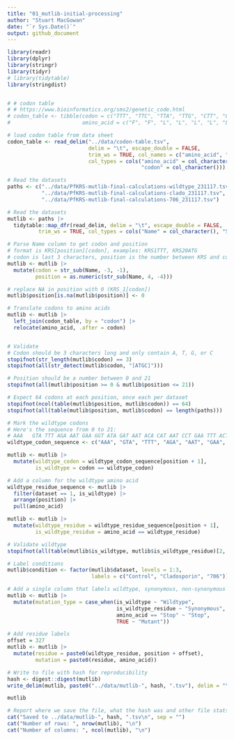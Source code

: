 ---
title: "01_mutlib-initial-processing"
author: "Stuart MacGowan"
date: "`r Sys.Date()`"
output: github_document
---

```{r setup, include=FALSE}
library(readr)
library(dplyr)
library(stringr)
library(tidyr)
# library(tidytable)
library(stringdist)


# # codon table
# # https://www.bioinformatics.org/sms2/genetic_code.html
# codon_table <- tibble(codon = c("TTT", "TTC", "TTA", "TTG", "CTT", "CTC", "CTA", "CTG", "ATT", "ATC", "ATA", "ATG", "GTT", "GTC", "GTA", "GTG", "TCT", "TCC", "TCA", "TCG", "CCT", "CCC", "CCA", "CCG", "ACT", "ACC", "ACA", "ACG", "GCT", "GCC", "GCA", "GCG", "TAT", "TAC", "TAA", "TAG", "CAT", "CAC", "CAA", "CAG", "AAT", "AAC", "AAA", "AAG", "GAT", "GAC", "GAA", "GAG", "TGT", "TGC", "TGA", "TGG", "CGT", "CGC", "CGA", "CGG", "AGT", "AGC", "AGA", "AGG", "GGT", "GGC", "GGA", "GGG"),
#                       amino_acid = c("F", "F", "L", "L", "L", "L", "L", "L", "I", "I", "I", "M", "V", "V", "V", "V", "S", "S", "S", "S", "P", "P", "P", "P", "T", "T", "T", "T", "A", "A", "A", "A", "Y", "Y", "*", "*", "H", "H", "Q", "Q", "N", "N", "K", "K", "D", "D", "E", "E", "C", "C", "*", "W", "R", "R", "R", "R", "S", "S", "R", "R", "G", "G", "G", "G"))

# load codon table from data sheet
codon_table <- read_delim("../data/codon-table.tsv",
                          delim = "\t", escape_double = FALSE,
                          trim_ws = TRUE, col_names = c("amino_acid", "codon"), 
                          col_types = cols("amino_acid" = col_character(),
                                           "codon" = col_character()))
```


```{r Initial data processing}
# Read the datasets
paths <- c("../data/PfKRS-mutlib-final-calculations-wildtype_231117.tsv",
           "../data/PfKRS-mutlib-final-calculations-clado_231117.tsv",
           "../data/PfKRS-mutlib-final-calculations-706_231117.tsv")

# Read the datasets
mutlib <- paths |>
  tidytable::map_dfr(read_delim, delim = "\t", escape_double = FALSE,
          trim_ws = TRUE, col_types = cols("Name" = col_character(), "Sequence" = col_character(), "Count" = col_double()), .id = "dataset")

# Parse Name column to get codon and position
# format is KRS[position][codon], examples: KRS1TTT, KRS20ATG
# codon is last 3 characters, position is the number between KRS and codon
mutlib <- mutlib |>
  mutate(codon = str_sub(Name, -3, -1),
         position = as.numeric(str_sub(Name, 4, -4)))

# replace NA in position with 0 (KRS_1[codon])
mutlib$position[is.na(mutlib$position)] <- 0

# Translate codons to amino acids
mutlib <- mutlib |>
  left_join(codon_table, by = "codon") |>
  relocate(amino_acid, .after = codon)


# Validate
# Codon should be 3 characters long and only contain A, T, G, or C
stopifnot(str_length(mutlib$codon) == 3)
stopifnot(all(str_detect(mutlib$codon, "[ATGC]")))

# Position should be a number between 0 and 21
stopifnot(all(mutlib$position >= 0 & mutlib$position <= 21))

# Expect 64 codons at each position, once each per dataset
stopifnot(ncol(table(mutlib$position, mutlib$codon)) == 64)
stopifnot(all(table(mutlib$position, mutlib$codon) == length(paths)))

# Mark the wildtype codons
# Here's the sequence from 0 to 21:
# AAA	GTA	TTT	AGA	AAT	GAA	GGT	ATA	GAT	AAT	ACA	CAT	AAT	CCT	GAA	TTT	ACT	TCG	TGT	GAA	TTT	TAT
wildtype_codon_sequence <- c("AAA", "GTA", "TTT", "AGA", "AAT", "GAA", "GGT", "ATA", "GAT", "AAT", "ACA", "CAT", "AAT", "CCT", "GAA", "TTT", "ACT", "TCG", "TGT", "GAA", "TTT", "TAT")

mutlib <- mutlib |>
  mutate(wildtype_codon = wildtype_codon_sequence[position + 1],
         is_wildtype = codon == wildtype_codon)

# Add a column for the wildtype amino acid
wildtype_residue_sequence <- mutlib |>
  filter(dataset == 1, is_wildtype) |>
  arrange(position) |>
  pull(amino_acid)

mutlib <- mutlib |>
  mutate(wildtype_residue = wildtype_residue_sequence[position + 1],
         is_wildtype_residue = amino_acid == wildtype_residue)

# Validate wildtype
stopifnot(all(table(mutlib$is_wildtype, mutlib$is_wildtype_residue)[2, ] == c(0, 66)))

# Label conditions
mutlib$condition <- factor(mutlib$dataset, levels = 1:3,
                           labels = c("Control", "Cladosporin", "706"))

# Add a single column that labels wildtype, synonymous, non-synonymous or stop
mutlib <- mutlib |>
  mutate(mutation_type = case_when(is_wildtype ~ "Wildtype",
                                   is_wildtype_residue ~ "Synonymous",
                                   amino_acid == "Stop" ~ "Stop",
                                   TRUE ~ "Mutant"))

# Add residue labels
offset = 327
mutlib <- mutlib |>
  mutate(residue = paste0(wildtype_residue, position + offset),
         mutation = paste0(residue, amino_acid))

# Write to file with hash for reproducibility
hash <- digest::digest(mutlib)
write_delim(mutlib, paste0("../data/mutlib-", hash, ".tsv"), delim = "\t")

mutlib
```


```{r Log success}
# Report where we save the file, what the hash was and other file stats
cat("Saved to ../data/mutlib-", hash, ".tsv\n", sep = "")
cat("Number of rows: ", nrow(mutlib), "\n")
cat("Number of columns: ", ncol(mutlib), "\n")
```